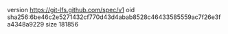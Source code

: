 version https://git-lfs.github.com/spec/v1
oid sha256:6be46c2e5271432cf770d43d4abab8528c46433585559ac7f26e3fa4348a9229
size 181856
